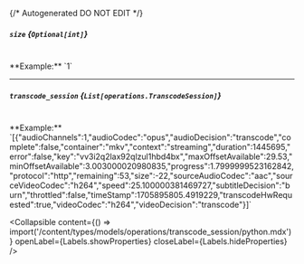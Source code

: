 {/* Autogenerated DO NOT EDIT  */}

##### `size` *{`Optional[int]`}*
<br/>
**Example:** `1`

---
##### `transcode_session` *{`List[operations.TranscodeSession]`}*
<br/>
**Example:** `[{"audioChannels":1,"audioCodec":"opus","audioDecision":"transcode","complete":false,"container":"mkv","context":"streaming","duration":1445695,"error":false,"key":"vv3i2q2lax92qlzul1hbd4bx","maxOffsetAvailable":29.53,"minOffsetAvailable":3.003000020980835,"progress":1.7999999523162842,"protocol":"http","remaining":53,"size":-22,"sourceAudioCodec":"aac","sourceVideoCodec":"h264","speed":25.100000381469727,"subtitleDecision":"burn","throttled":false,"timeStamp":1705895805.4919229,"transcodeHwRequested":true,"videoCodec":"h264","videoDecision":"transcode"}]`

<Collapsible content={() => import('/content/types/models/operations/transcode_session/python.mdx')} openLabel={Labels.showProperties} closeLabel={Labels.hideProperties} />



